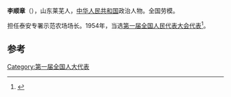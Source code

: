 '''李顺章'''（{{bd|1905年||1959年}}），山东莱芜人，[[中华人民共和国|中华人民共和国]]政治人物。全国劳模。

担任泰安专署示范农场场长。1954年，当选[[第一届全国人民代表大会代表名单|第一届全国人民代表大会代表]]<ref>{{cite book|author=全国人民代表大会常务委员会办公厅|title=中华人民共和国第一届全国人民代表大会代表名单|year=1955年|publisher=全国人民代表大会常务委员会办公厅|url=http://book.ucdrs.superlib.net/views/specific/2929/bookDetail.jsp?dxNumber=000005772167&d=546843D0AE2464CD1C95896344A85614&fenlei=04070402|access-date=2015-01-25|archive-date=2019-01-24|archive-url=https://web.archive.org/web/20190124105450/http://book.ucdrs.superlib.net/views/specific/2929/bookDetail.jsp?dxNumber=000005772167&d=546843D0AE2464CD1C95896344A85614&fenlei=04070402|dead-url=no}}</ref>。

==参考==
{{reflist}}
{{中国政治人物小作品}}

[[Category:第一届全国人大代表|Category:第一届全国人大代表]]